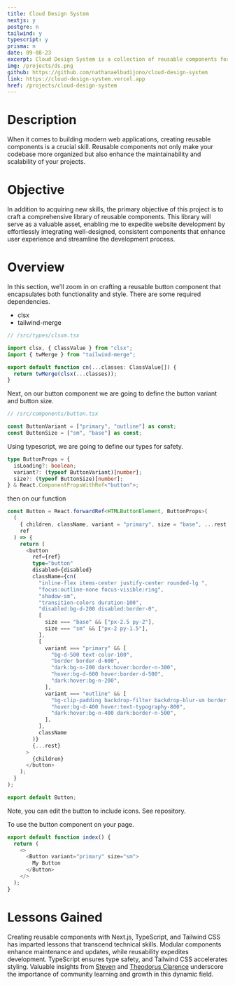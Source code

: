 ```yaml
---
title: Cloud Design System
nextjs: y
postgre: n
tailwind: y
typescript: y
prisma: n
date: 09-08-23
excerpt: Cloud Design System is a collection of reusable components for faster development.
img: /projects/ds.png
github: https://github.com/nathanaelbudijono/cloud-design-system
link: https://cloud-design-system.vercel.app
href: /projects/cloud-design-system
---
```


# Description

When it comes to building modern web applications, creating reusable components is a crucial skill. Reusable components not only make your codebase more organized but also enhance the maintainability and scalability of your projects.

# Objective

In addition to acquiring new skills, the primary objective of this project is to craft a comprehensive library of reusable components. This library will serve as a valuable asset, enabling me to expedite website development by effortlessly integrating well-designed, consistent components that enhance user experience and streamline the development process.

# Overview

In this section, we'll zoom in on crafting a reusable button component that encapsulates both functionality and style. There are some required dependencies.

- clsx
- tailwind-merge

```ts
// /src/types/clsxm.tsx

import clsx, { ClassValue } from "clsx";
import { twMerge } from "tailwind-merge";

export default function cn(...classes: ClassValue[]) {
  return twMerge(clsx(...classes));
}
```

Next, on our button component we are going to define the button variant and button size.

```ts
// /src/components/button.tsx

const ButtonVariant = ["primary", "outline"] as const;
const ButtonSize = ["sm", "base"] as const;
```

Using typescript, we are going to define our types for safety.

```ts
type ButtonProps = {
  isLoading?: boolean;
  variant?: (typeof ButtonVariant)[number];
  size?: (typeof ButtonSize)[number];
} & React.ComponentPropsWithRef<"button">;
```

then on our function

```ts
const Button = React.forwardRef<HTMLButtonElement, ButtonProps>(
  (
    { children, className, variant = "primary", size = "base", ...rest },
    ref
  ) => {
    return (
      <button
        ref={ref}
        type="button"
        disabled={disabled}
        className={cn(
          "inline-flex items-center justify-center rounded-lg ",
          "focus:outline-none focus-visible:ring",
          "shadow-sm",
          "transition-colors duration-100",
          "disabled:bg-d-200 disabled:border-0",
          [
            size === "base" && ["px-2.5 py-2"],
            size === "sm" && ["px-2 py-1.5"],
          ],
          [
            variant === "primary" && [
              "bg-d-500 text-color-100",
              "border border-d-600",
              "dark:bg-n-200 dark:hover:border-n-300",
              "hover:bg-d-600 hover:border-d-500",
              "dark:hover:bg-n-200",
            ],
            variant === "outline" && [
              "bg-clip-padding backdrop-filter backdrop-blur-sm border border-d-400 text-color-100",
              "hover:bg-d-400 hover:text-typography-800",
              "dark:hover:bg-n-400 dark:border-n-500",
            ],
          ],
          className
        )}
        {...rest}
      >
        {children}
      </button>
    );
  }
);

export default Button;
```

Note, you can edit the button to include icons. See repository.

To use the button component on your page.

```ts
export default function index() {
  return (
    <>
      <Button variant="primary" size="sm">
        My Button
      </Button>
    </>
  );
}
```

# Lessons Gained

Creating reusable components with Next.js, TypeScript, and Tailwind CSS has imparted lessons that transcend technical skills. Modular components enhance maintenance and updates, while reusability expedites development. TypeScript ensures type safety, and Tailwind CSS accelerates styling. Valuable insights from [Steven](https://steven2801.vercel.app) and [Theodorus Clarence](https://theodorusclarence.com) underscore the importance of community learning and growth in this dynamic field.
